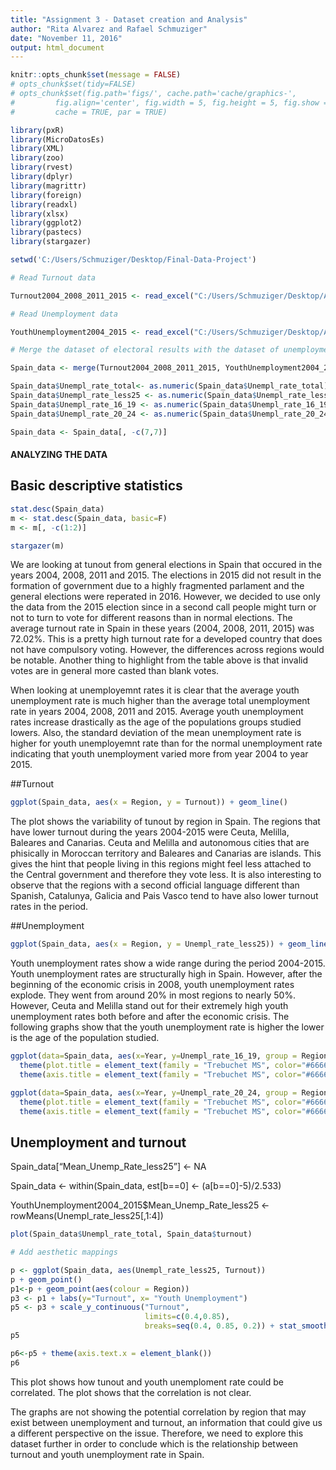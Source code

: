 ```yaml
---
title: "Assignment 3 - Dataset creation and Analysis"
author: "Rita Alvarez and Rafael Schmuziger"
date: "November 11, 2016"
output: html_document
---
```


```r
knitr::opts_chunk$set(message = FALSE)
# opts_chunk$set(tidy=FALSE)
# opts_chunk$set(fig.path='figs/', cache.path='cache/graphics-', 
#         fig.align='center', fig.width = 5, fig.height = 5, fig.show = 'hold',
#         cache = TRUE, par = TRUE)
```

```r
library(pxR)
library(MicroDatosEs)
library(XML)
library(zoo)
library(rvest)
library(dplyr)
library(magrittr)
library(foreign)
library(readxl)
library(xlsx)
library(ggplot2)
library(pastecs)
library(stargazer)
```

```r
setwd('C:/Users/Schmuziger/Desktop/Final-Data-Project')
```

```r
# Read Turnout data

Turnout2004_2008_2011_2015 <- read_excel("C:/Users/Schmuziger/Desktop/Assignment-3/ElectionsResult_2015_2011_2008_2004.xlsx", col_names = TRUE)
```

```r
# Read Unemployment data

YouthUnemployment2004_2015 <- read_excel("C:/Users/Schmuziger/Desktop/Assignment-3/YouthUnemployment2015_2011_2008_2004.xlsx", col_names = TRUE)
```

```r
# Merge the dataset of electoral results with the dataset of unemployment rates. Change columns as numeric and clean one column

Spain_data <- merge(Turnout2004_2008_2011_2015, YouthUnemployment2004_2015, by=c("Region","Year"), all=TRUE)

Spain_data$Unempl_rate_total<- as.numeric(Spain_data$Unempl_rate_total)
Spain_data$Unempl_rate_less25 <- as.numeric(Spain_data$Unempl_rate_less25)
Spain_data$Unempl_rate_16_19 <- as.numeric(Spain_data$Unempl_rate_16_19)
Spain_data$Unempl_rate_20_24 <- as.numeric(Spain_data$Unempl_rate_20_24)

Spain_data <- Spain_data[, -c(7,7)]
```

#### ANALYZING THE DATA

## Basic descriptive statistics

```r
stat.desc(Spain_data) 
m <- stat.desc(Spain_data, basic=F)
m <- m[, -c(1:2)]
```


```r
stargazer(m)
```

We are looking at tunout from general elections in Spain that occured in the years 2004, 2008, 2011 and 2015. The elections in 2015 did not result in the formation of government due to a highly fragmented parlament and the general elections were reperated in 2016. However, we decided to use only the data from the 2015 election since in a second call people might turn or not to turn to vote for different reasons than in normal elections.  The average turnout rate in Spain in these years (2004, 2008, 2011, 2015) was 72.02%. This is a pretty high turnout rate for a developed country that does not have compulsory voting. However, the differences across regions would be notable. Another thing to highlight from the table above is that invalid votes are in general more casted than blank votes.

When looking at unemployemnt rates it is clear that the average youth unemployment rate is much higher than the average total unemployment rate in years 2004, 2008, 2011 and 2015. Average youth unemployment rates increase drastically as the age of the populations groups studied lowers. Also, the standard deviation of the mean unemployment rate is higher for youth unemployemnt rate than for the normal unemployment rate indicating that youth unemployment varied more from year 2004 to year 2015.

##Turnout

```r
ggplot(Spain_data, aes(x = Region, y = Turnout)) + geom_line()
```

The plot shows the variability of tunout by region in Spain. The regions that have lower turnout during the years 2004-2015 were Ceuta, Melilla, Baleares and Canarias. Ceuta and Melilla and autonomous cities that are phisically in Moroccan territory and Baleares and Canarias are islands. This gives the hint that people living in this regions might feel less attached to the Central government and therefore they vote less. It is also interesting to observe that the regions with a second official language different than Spanish, Catalunya, Galicia and Pais Vasco tend to have also lower turnout rates in the period.

##Unemployment

```r
ggplot(Spain_data, aes(x = Region, y = Unempl_rate_less25)) + geom_line()
```

Youth unemployment rates show a wide range during the period 2004-2015. Youth unemployment rates are structurally high in Spain. However, after the beginning of the economic crisis in 2008, youth unemployment rates explode. They went from around 20% in most regions to nearly 50%. However, Ceuta and Melilla stand out for their extremely high youth unemployment rates both before and after the economic crisis. The following graphs show that the youth unemployment rate is higher the lower is the age of the population studied.

```r
ggplot(data=Spain_data, aes(x=Year, y=Unempl_rate_16_19, group = Region, colour = Region)) + geom_line() + ggtitle("Youth Unemployment per region") + labs(x="Year", y="Unemployment rate 16-19")+ 
  theme(plot.title = element_text(family = "Trebuchet MS", color="#666666", face="bold", size=24, hjust=0)) +
  theme(axis.title = element_text(family = "Trebuchet MS", color="#666666", face="bold", size=16))
```


```r
ggplot(data=Spain_data, aes(x=Year, y=Unempl_rate_20_24, group = Region, colour = Region)) + geom_line() + ggtitle("Youth Unemployment per region") + labs(x="Year", y="Unemployment rate 20-24")+ 
  theme(plot.title = element_text(family = "Trebuchet MS", color="#666666", face="bold", size=24, hjust=0)) +
  theme(axis.title = element_text(family = "Trebuchet MS", color="#666666", face="bold", size=16)) 
```

## Unemployment and turnout

Spain_data["Mean_Unemp_Rate_less25"] <- NA

Spain_data <- within(Spain_data, est[b==0] <- (a[b==0]-5)/2.533)

YouthUnemployment2004_2015$Mean_Unemp_Rate_less25 <- rowMeans(Unempl_rate_less25[,1:4])

```r
plot(Spain_data$Unempl_rate_total, Spain_data$turnout)

# Add aesthetic mappings

p <- ggplot(Spain_data, aes(Unempl_rate_less25, Turnout))
p + geom_point()
p1<-p + geom_point(aes(colour = Region)) 
p3 <- p1 + labs(y="Turnout", x= "Youth Unemployment")
p5 <- p3 + scale_y_continuous("Turnout",
                              limits=c(0.4,0.85),
                              breaks=seq(0.4, 0.85, 0.2)) + stat_smooth(method = 'lm', aes(colour = Region), se = FALSE)
p5

p6<-p5 + theme(axis.text.x = element_blank())
p6
```

This plot shows how tunout and youth unemploment rate could be correlated. The plot shows that the correlation is not clear. 

The graphs are not showing the potential correlation by region that may exist between unemployment and turnout, an information that could give us a different perspective on the issue. Therefore, we need to explore this dataset further in order to conclude which is the relationship between turnout and youth unemployment rate in Spain.
